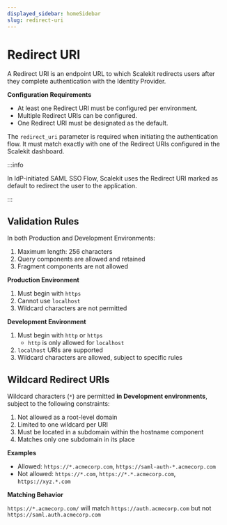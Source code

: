 ```yaml
---
displayed_sidebar: homeSidebar
slug: redirect-uri
---
```


# Redirect URI

A Redirect URI is an endpoint URL to which Scalekit redirects users after they complete authentication with the Identity Provider.

**Configuration Requirements**

- At least one Redirect URI must be configured per environment.
- Multiple Redirect URIs can be configured.
- One Redirect URI must be designated as the default.

The `redirect_uri` parameter is required when initiating the authentication flow. It must match exactly with one of the Redirect URIs configured in the Scalekit dashboard.

:::info

In IdP-initiated SAML SSO Flow, Scalekit uses the Redirect URI marked as default to redirect the user to the application.

:::

## Validation Rules

In both Production and Development Environments:

1. Maximum length: 256 characters
2. Query components are allowed and retained
3. Fragment components are not allowed

**Production Environment**

1. Must begin with `https`
2. Cannot use `localhost`
3. Wildcard characters are not permitted

**Development Environment**

1. Must begin with `http` or `https`
   - `http` is only allowed for `localhost`
2. `localhost` URIs are supported
3. Wildcard characters are allowed, subject to specific rules

## Wildcard Redirect URIs

Wildcard characters (`*`) are permitted **in Development environments**, subject to the following constraints:

1. Not allowed as a root-level domain
2. Limited to one wildcard per URI
3. Must be located in a subdomain within the hostname component
4. Matches only one subdomain in its place

**Examples**

- Allowed: `https://*.acmecorp.com`, `https://saml-auth-*.acmecorp.com`
- Not allowed: `https://*.com`, `https://*.*.acmecorp.com`, `https://xyz.*.com`

**Matching Behavior**

`https://*.acmecorp.com/` will match `https://auth.acmecorp.com` but not `https://saml.auth.acmecorp.com`
